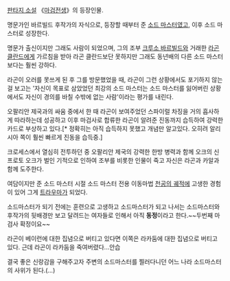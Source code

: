 [[판타지 소설]] 《[[마검전생]]》의 등장인물.

명문가인 바르빌드 후작가의 자식으로, 등장할 때부터 준 [[소드 마스터]]였고, 이후 소드 마스터로 성장한다.

명문가 출신이지만 그래도 사람이 되었으며, 그의 조부 [[크루소 바르빌드]]와 거래한 [[라곤 클란드]]에게 가르침을 받아 라곤 클란드보단 못하지만 그래도 동년배의 다른 소드 마스터보다는 훨씬 강하다.

라곤이 오러를 못쓰게 된 후 그를 방문했었을 때, 라곤이 그런 상황에서도 포기하지 않는 걸 보고는 '자신이 목표로 삼았었던 최강의 소드 마스터는 소드 마스터를 잃어버린 상황에서도 자신이 경의를 바칠 수밖에 없는 사람'이라는 평가를 내린다.

오팔리안 제국과의 싸움 중에서 한 때 라곤이 보여주었던 스파이럴 차징을 거의 흡사하게 따라하는데 성공하고 이후 마검사로 합류한 라곤이 알려준 진동까지 습득하여 강력한 카드로 부상하고 있다.[* 정확히는 아직 습득하지 못했고 개념만 알고있다. 오히려 알리시아 쪽이 훨씬 빠르게 진동을 습득중.]

크로세스에서 열심히 전투하던 중 오팔리안 제국의 강력한 한방 병력과 함께 오크의 신 프로토 오크가 벌인 기적으로 인하여 조부를 비롯한 인물이 죽고 자신은 라곤과 카알과 함께 도주한다.

여담이지만 준 소드 마스터 시절 소드 마스터 전용 이동마법 [[천공의 궤적]]에 고생한 경험이 있어 그게 [[트라우마]]가 되었다.

소드마스터가 되기 전에는 훈련으로 고생하고 소드마스터가 되고 나서는 소드마스터와 후작가의 뒷배경만 보고 달려드는 여자들로 인해서 아직 '''동정'''이라고 한다.~~두번째 마검사 확정이요~~

라곤이 베이런에 대한 집념으로 버티고 있다면 이쪽은 라카둠에 대한 집념으로 버티고 있다. 근데 라곤이 라카둠을 죽여버렸다...안습

결국 좋은 신랑감을 구해주고자 주변의 소드마스터를 찔러다니던 어느 나라 소드마스터의 사위가 된다.(...)
